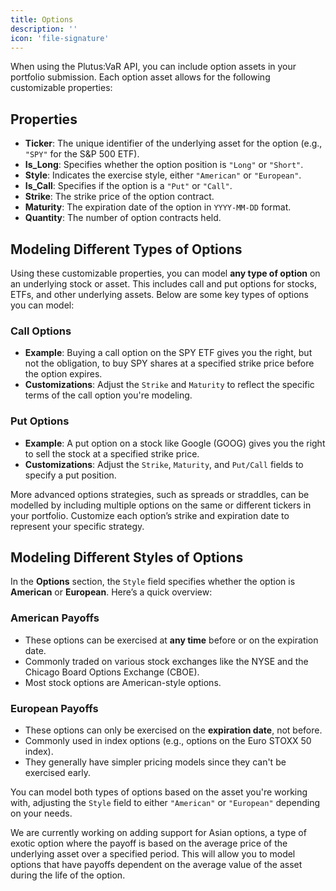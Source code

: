 ```yaml
---
title: Options
description: ''
icon: 'file-signature'
---
```


When using the Plutus:VaR API, you can include option assets in your portfolio submission. Each option asset allows for the following customizable properties:

## Properties

- **Ticker**: The unique identifier of the underlying asset for the option (e.g., `"SPY"` for the S&P 500 ETF).
- **Is_Long**: Specifies whether the option position is `"Long"` or `"Short"`.
- **Style**: Indicates the exercise style, either `"American"` or `"European"`.
- **Is_Call**: Specifies if the option is a `"Put"` or `"Call"`.
- **Strike**: The strike price of the option contract.
- **Maturity**: The expiration date of the option in `YYYY-MM-DD` format.
- **Quantity**: The number of option contracts held.

## Modeling Different Types of Options

Using these customizable properties, you can model **any type of option** on an underlying stock or asset. This includes call and put options for stocks, ETFs, and other underlying assets. Below are some key types of options you can model:

### Call Options
- **Example**: Buying a call option on the SPY ETF gives you the right, but not the obligation, to buy SPY shares at a specified strike price before the option expires.
- **Customizations**: Adjust the `Strike` and `Maturity` to reflect the specific terms of the call option you're modeling.

### Put Options
- **Example**: A put option on a stock like Google (GOOG) gives you the right to sell the stock at a specified strike price.
- **Customizations**: Adjust the `Strike`, `Maturity`, and `Put/Call` fields to specify a put position.

<Note> More advanced options strategies, such as spreads or straddles, can be modelled by including multiple options on the same or different tickers in your portfolio. Customize each option’s strike and expiration date to represent your specific strategy. </Note>

## Modeling Different Styles of Options

In the **Options** section, the `Style` field specifies whether the option is **American** or **European**. Here’s a quick overview:

### American Payoffs
  - These options can be exercised at **any time** before or on the expiration date.
  - Commonly traded on various stock exchanges like the NYSE and the Chicago Board Options Exchange (CBOE).
  - Most stock options are American-style options.
  
### European Payoffs
  - These options can only be exercised on the **expiration date**, not before.
  - Commonly used in index options (e.g., options on the Euro STOXX 50 index).
  - They generally have simpler pricing models since they can't be exercised early.

You can model both types of options based on the asset you're working with, adjusting the `Style` field to either `"American"` or `"European"` depending on your needs.

<Note> We are currently working on adding support for Asian options, a type of exotic option where the payoff is based on the average price of the underlying asset over a specified period. This will allow you to model options that have payoffs dependent on the average value of the asset during the life of the option. </Note>